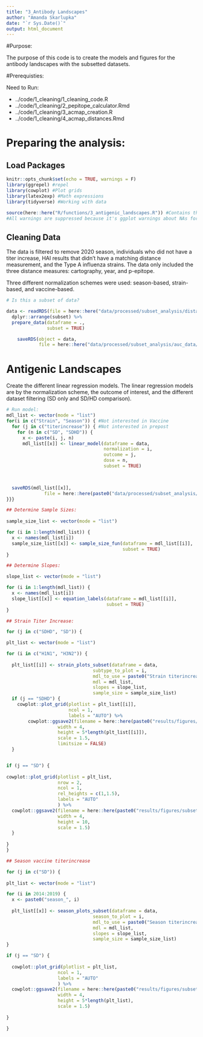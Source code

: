 ```yaml
---
title: "3_Antibody Landscapes"
author: "Amanda Skarlupka"
date: "`r Sys.Date()`"
output: html_document
---
```


#Purpose:

The purpose of this code is to create the models and figures for the antibody landscapes with the subsetted datasets.

#Prerequisties:

Need to Run:

* ../code/1_cleaning/1_cleaning_code.R
* ../code/1_cleaning/2_pepitope_calculator.Rmd
* ../code/1_cleaning/3_acmap_creation.R
* ../code/1_cleaning/4_acmap_distances.Rmd

# Preparing the analysis:

## Load Packages
```r
knitr::opts_chunk$set(echo = TRUE, warnings = F)
library(ggrepel) #repel
library(cowplot) #Plot grids
library(latex2exp) #Math expressions
library(tidyverse) #Working with data

source(here::here("R/functions/3_antigenic_landscapes.R")) #Contains the functions for creating linear models, result dataframes, and plots
#All warnings are suppressed because it's ggplot warnings about NAs for plot

```

## Cleaning Data

The data is filtered to remove 2020 season, individuals who did not have a titer increase, HAI results that didn't have a matching distance measurement, and the Type A influenza strains. The data only included the three distance measures: cartography, year, and p-epitope. 

Three different normalization schemes were used: season-based, strain-based, and vaccine-based. 
```r
# Is this a subset of data?

data <- readRDS(file = here::here("data/processed/subset_analysis/distance/distance_data.rds")) %>%
  dplyr::arrange(subset) %>%
  prepare_data(dataframe = .,
               subset = TRUE)

    saveRDS(object = data,
            file = here::here("data/processed/subset_analysis/auc_data/subset.rds"))

```

# Antigenic Landscapes


Create the different linear regression models. The linear regression models are by the normalization scheme, the outcome of interest, and the different dataset filtering (SD only and SD/HD comparison).

```r

# Run model:
mdl_list <- vector(mode = "list")
for(i in c("Strain", "Season")) { #Not interested in Vaccine
  for (j in c("titerincrease")) { #Not interested in prepost
    for (n in c("SD", "SDHD")) {
      x <- paste(i, j, n)
      mdl_list[[x]] <- linear_model(dataframe = data,
                                    normalization = i,
                                    outcome = j,
                                    dose = n,
                                    subset = TRUE)
        


  saveRDS(mdl_list[[x]],
              file = here::here(paste0("data/processed/subset_analysis/linear_regression_models/", i, " ", j, " ", n, ".rds")))
}}}

## Determine Sample Sizes:
  
sample_size_list <- vector(mode = "list")

for (i in 1:length(mdl_list)) {
  x <- names(mdl_list[i])
  sample_size_list[[x]] <- sample_size_fun(dataframe = mdl_list[[i]],
                                           subset = TRUE)
}

## Determine Slopes: 

slope_list <- vector(mode = "list")

for (i in 1:length(mdl_list)) {
  x <- names(mdl_list[i])
  slope_list[[x]] <- equation_labels(dataframe = mdl_list[[i]],
                                     subset = TRUE)
}

## Strain Titer Increase: 

for (j in c("SDHD", "SD")) {

plt_list <- vector(mode = "list")

for (i in c("H1N1", "H3N2")) {
  
  plt_list[[i]] <- strain_plots_subset(dataframe = data,
                                subtype_to_plot = i,
                                mdl_to_use = paste0("Strain titerincrease ", j),
                                mdl = mdl_list,
                                slopes = slope_list,
                                sample_size = sample_size_list)
  if (j == "SDHD") {
    cowplot::plot_grid(plotlist = plt_list[[i]],
                       ncol = 1,
                       labels = "AUTO") %>%
        cowplot::ggsave2(filename = here::here(paste0("results/figures/subset_analysis/", i, "_sdhd_inc_strain.png")), 
                   width = 4,
                   height = 5*length(plt_list[[i]]),
                   scale = 1.5,
                   limitsize = FALSE)
  }


if (j == "SD") {
  
cowplot::plot_grid(plotlist = plt_list,
                   nrow = 2,
                   ncol = 1,
                   rel_heights = c(1,1.5),
                   labels = "AUTO"
                   ) %>%
  cowplot::ggsave2(filename = here::here(paste0("results/figures/subset_analysis/", tolower(j), "_inc_strain.png")), 
                   width = 4,
                   height = 10,
                   scale = 1.5)
  } 
  
}
}

```

```r


## Season vaccine titerincrease

for (j in c("SD")) {
  
plt_list <- vector(mode = "list")

for (i in 2014:2019) {
  x <- paste0("season_", i)
  
  plt_list[[x]] <- season_plots_subset(dataframe = data,
                                season_to_plot = i,
                                mdl_to_use = paste0("Season titerincrease ", j),
                                mdl = mdl_list,
                                slopes = slope_list,
                                sample_size = sample_size_list)
}

if (j == "SD") {
  
  cowplot::plot_grid(plotlist = plt_list,
                   ncol = 1,
                   labels = "AUTO"
                   ) %>%
  cowplot::ggsave2(filename = here::here(paste0("results/figures/subset_analysis/", tolower(j), "_inc_season.png")), 
                   width = 4,
                   height = 5*length(plt_list),
                   scale = 1.5)
  
}

}


```

